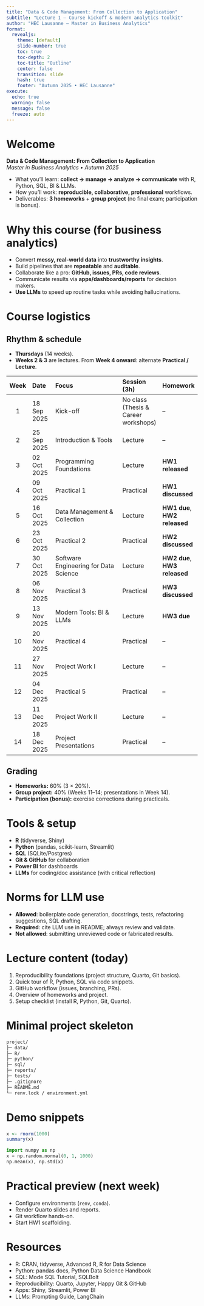 ```yaml
---
title: "Data & Code Management: From Collection to Application"
subtitle: "Lecture 1 — Course kickoff & modern analytics toolkit"
author: "HEC Lausanne — Master in Business Analytics"
format:
  revealjs:
    theme: [default]
    slide-number: true
    toc: true
    toc-depth: 2
    toc-title: "Outline"
    center: false
    transition: slide
    hash: true
    footer: "Autumn 2025 • HEC Lausanne"
execute:
  echo: true
  warning: false
  message: false
  freeze: auto
---
```


# Welcome

::: {.center}
**Data & Code Management: From Collection to Application**  
_Master in Business Analytics • Autumn 2025_
:::

- What you'll learn: **collect → manage → analyze → communicate** with R, Python, SQL, BI & LLMs.
- How you'll work: **reproducible, collaborative, professional** workflows.
- Deliverables: **3 homeworks** + **group project** (no final exam; participation is bonus).

# Why this course (for business analytics)

- Convert **messy, real-world data** into **trustworthy insights**.
- Build pipelines that are **repeatable** and **auditable**.
- Collaborate like a pro: **GitHub, issues, PRs, code reviews**.
- Communicate results via **apps/dashboards/reports** for decision makers.
- **Use LLMs** to speed up routine tasks while avoiding hallucinations.

# Course logistics

## Rhythm & schedule

- **Thursdays** (14 weeks).  
- **Weeks 2 & 3** are lectures. From **Week 4 onward**: alternate **Practical / Lecture**.

| Week | Date       | Focus                                      | Session (3h) | Homework |
|:---:|:-----------|:--------------------------------------------|:-------------|:---------|
| 1 | 18 Sep 2025 | Kick-off                                   | No class (Thesis & Career workshops) | – |
| 2 | 25 Sep 2025 | Introduction & Tools                        | Lecture | – |
| 3 | 02 Oct 2025 | Programming Foundations                      | Lecture | **HW1 released** |
| 4 | 09 Oct 2025 | Practical 1                                  | Practical | **HW1 discussed** |
| 5 | 16 Oct 2025 | Data Management & Collection                 | Lecture | **HW1 due**, **HW2 released** |
| 6 | 23 Oct 2025 | Practical 2                                  | Practical | **HW2 discussed** |
| 7 | 30 Oct 2025 | Software Engineering for Data Science        | Lecture | **HW2 due**, **HW3 released** |
| 8 | 06 Nov 2025 | Practical 3                                  | Practical | **HW3 discussed** |
| 9 | 13 Nov 2025 | Modern Tools: BI & LLMs                      | Lecture | **HW3 due** |
| 10 | 20 Nov 2025 | Practical 4                                  | Practical | – |
| 11 | 27 Nov 2025 | Project Work I                                | Lecture | – |
| 12 | 04 Dec 2025 | Practical 5                                  | Practical | – |
| 13 | 11 Dec 2025 | Project Work II                               | Lecture | – |
| 14 | 18 Dec 2025 | Project Presentations                         | Practical | – |

## Grading

- **Homeworks:** 60% (3 × 20%).  
- **Group project:** 40% (Weeks 11–14; presentations in Week 14).  
- **Participation (bonus):** exercise corrections during practicals.

# Tools & setup

- **R** (tidyverse, Shiny)  
- **Python** (pandas, scikit-learn, Streamlit)  
- **SQL** (SQLite/Postgres)  
- **Git & GitHub** for collaboration  
- **Power BI** for dashboards  
- **LLMs** for coding/doc assistance (with critical reflection)  

# Norms for LLM use

- **Allowed**: boilerplate code generation, docstrings, tests, refactoring suggestions, SQL drafting.  
- **Required**: cite LLM use in README; always review and validate.  
- **Not allowed**: submitting unreviewed code or fabricated results.

# Lecture content (today)

1. Reproducibility foundations (project structure, Quarto, Git basics).  
2. Quick tour of R, Python, SQL via code snippets.  
3. GitHub workflow (issues, branching, PRs).  
4. Overview of homeworks and project.  
5. Setup checklist (install R, Python, Git, Quarto).  

# Minimal project skeleton

```bash
project/
├─ data/
├─ R/
├─ python/
├─ sql/
├─ reports/
├─ tests/
├─ .gitignore
├─ README.md
└─ renv.lock / environment.yml
```

# Demo snippets

```r
x <- rnorm(1000)
summary(x)
```

```python
import numpy as np
x = np.random.normal(0, 1, 1000)
np.mean(x), np.std(x)
```



# Practical preview (next week)

- Configure environments (`renv`, `conda`).  
- Render Quarto slides and reports.  
- Git workflow hands-on.  
- Start HW1 scaffolding.

# Resources

- R: CRAN, tidyverse, Advanced R, R for Data Science  
- Python: pandas docs, Python Data Science Handbook  
- SQL: Mode SQL Tutorial, SQLBolt  
- Reproducibility: Quarto, Jupyter, Happy Git & GitHub  
- Apps: Shiny, Streamlit, Power BI  
- LLMs: Prompting Guide, LangChain  
